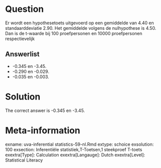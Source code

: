 Question
========

Er wordt een hypothesetoets uitgevoerd op een gemiddelde van 4.40 en standaarddeviatie 2.90. Het gemiddelde volgens de nulhypothese is 4.50. Dan is de t-waarde bij 100 proefpersonen en 10000 proefpersonen respectievelijk 

Answerlist
----------
* -0.345 en -3.45.
* -0.290 en -0.029.
* -0.035 en -0.003.

Solution
========

The correct answer is  -0.345 en -3.45. 

Meta-information
================
exname: uva-inferential statistics-59-nl.Rmd 
extype: schoice 
exsolution: 100 
exsection: Inferentiële statistiek,T-Toetsen,1 steekproef T-toets 
exextra[Type]: Calculation
exextra[Langauge]: Dutch 
exextra[Level]: Statistical Literacy 
